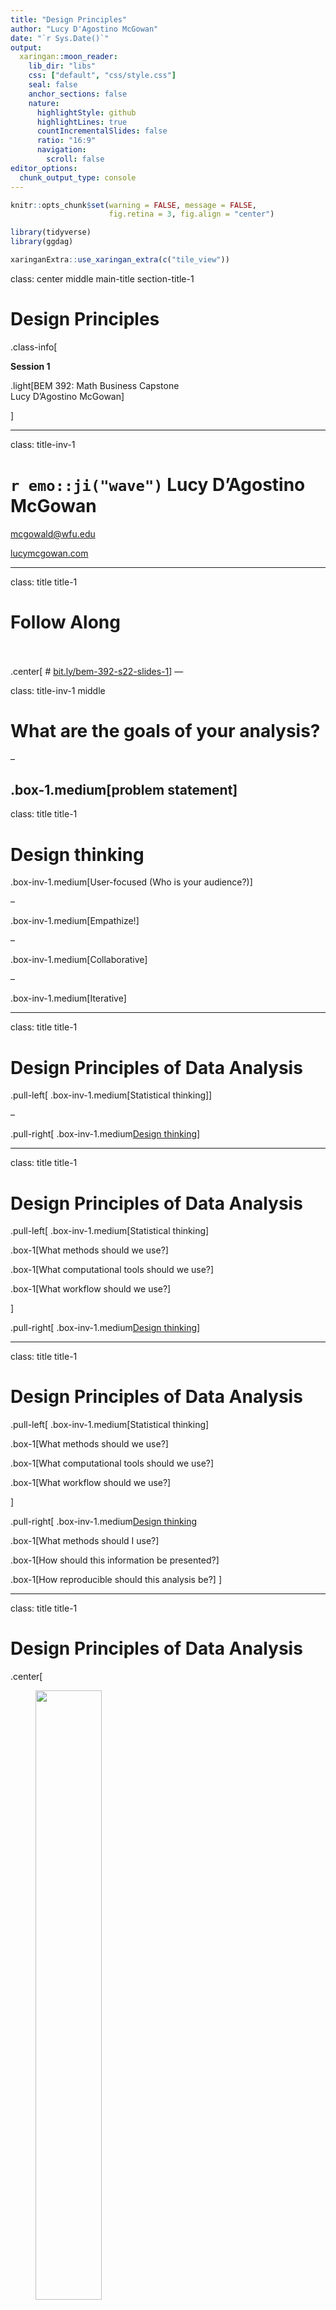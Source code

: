 ```yaml
---
title: "Design Principles"
author: "Lucy D'Agostino McGowan"
date: "`r Sys.Date()`"
output:
  xaringan::moon_reader:
    lib_dir: "libs"
    css: ["default", "css/style.css"]
    seal: false
    anchor_sections: false
    nature:
      highlightStyle: github
      highlightLines: true
      countIncrementalSlides: false
      ratio: "16:9"
      navigation:
        scroll: false
editor_options: 
  chunk_output_type: console
---
```


```r
knitr::opts_chunk$set(warning = FALSE, message = FALSE, 
                      fig.retina = 3, fig.align = "center")
```

```r
library(tidyverse)
library(ggdag)
```

```r
xaringanExtra::use_xaringan_extra(c("tile_view"))
```

class: center middle main-title section-title-1

# Design Principles

.class-info[

**Session 1**

.light[BEM 392: Math Business Capstone<br>
Lucy D'Agostino McGowan
]

]

---

class: title-inv-1


# `r emo::ji("wave")` Lucy D'Agostino McGowan

[mcgowald@wfu.edu](mailto:mcgowald@wfu.edu) <br>

[lucymcgowan.com](https://lucymcgowan.com)

---

class: title title-1

# Follow Along
<br><br>
.center[
# [bit.ly/bem-392-s22-slides-1](https://bit.ly/bem-392-s22-slides-1)
]
---

class: title-inv-1 middle

# What are the goals of your analysis?

--

.box-1.medium[problem statement]
---

class: title title-1

# Design thinking

.box-inv-1.medium[User-focused (Who is your audience?)]

--

.box-inv-1.medium[Empathize!]

--

.box-inv-1.medium[Collaborative]

--

.box-inv-1.medium[Iterative]

---


class: title title-1

# Design Principles of Data Analysis

.pull-left[
.box-inv-1.medium[Statistical thinking]
]

--

.pull-right[
.box-inv-1.medium[Design thinking]
]

---

class: title title-1

# Design Principles of Data Analysis

.pull-left[
.box-inv-1.medium[Statistical thinking]

.box-1[What methods should we use?]

.box-1[What computational tools should we use?]

.box-1[What workflow should we use?]


]

.pull-right[
.box-inv-1.medium[Design thinking]
]

---

class: title title-1

# Design Principles of Data Analysis

.pull-left[
.box-inv-1.medium[Statistical thinking]

.box-1[What methods should we use?]

.box-1[What computational tools should we use?]

.box-1[What workflow should we use?]


]

.pull-right[
.box-inv-1.medium[Design thinking]

.box-1[What methods should I use?]

.box-1[How should this information be presented?]

.box-1[How reproducible should this analysis be?]
]

---

class: title title-1

# Design Principles of Data Analysis

.center[

<figure>
<img src ="img/caitlin-tweet.png" width ="50%"></img>
</figure>

]
.footer[
Caitlin Hudon [An Intake Form for Data Requests](https://www.caitlinhudon.com/posts/2020/09/16/data-intake-form)
]

---

class: title title-1

# Design Principles of Data Analysis

--

.box-inv-1.medium[Why?]

--

.box-1[provides a formal mechanism to describe a data analysis]

--

.box-1[provides a language for *alignment* between data analysis *producers* and *consumers*]
---

class: title title-1

# Design Principles of Data Analysis

.box-inv-1[Prioritized qualities that are relevant to the analysis and can be observed or measured]

--

.box-inv-1[A data analyst can use these principles to guide the choice of what to use to build a data analysis]

--

.box-inv-1[A data analysis can be scored based on how well it adheres to each of these principles]

---

class: title title-1, center

# `r fontawesome::fa("laptop")` Application Exercise
<br><br>

.huge[[bit.ly/bem-392-s22-ae3](https://bit.ly/bem-392-s22-ae3)]

---

class: title title-1

# Design Principles of Data Analysis

.box-inv-1[Data Matching]

--

.box-inv-1[Exhaustive]

--

.box-inv-1[Skeptical]

--

.box-inv-1[Second Order]

--

.box-inv-1[Clarity]

--

.box-inv-1[Reproducible]

---

class: title title-1

# Design Principles of Data Analysis

.box-inv-1[Data Matching]

.box-2[Exhaustive]

.box-2[Skeptical]

.box-2[Second Order]

.box-2[Clarity]

.box-2[Reproducible]

---


class: title title-1

# Data Matching

.box-inv-1[Data available directly matches the data needed to investigate a question]

--

.box-1[As opposed to trying to answer a questions with *surrogate* variables, for example]

---

class: center

<figure>
<img src = "img/data-matching.jpeg" width = '70%'> </img>
</figure>

---


class: title title-1

# Data Matching Scenario

.box-inv-1[Your client communicates that data matching is important, but their available data does not match the question well]

--

.box-1.medium[Find more / different data]

--

.box-1.medium[Reframe the question]

---

class: title title-1

# Design Principles of Data Analysis

.box-2[Data Matching]

.box-inv-1[Exhaustive]

.box-2[Skeptical]

.box-2[Second Order]

.box-2[Clarity]

.box-2[Reproducible]

---

class: title title-1

# Exhaustive

<br>

.box-inv-1[use multiple, complementary tools or methods to address the same question, knowing that each given tool reveals some aspects of the data but obscures other aspects]

---

class: center

<figure>
<img src = "img/exhaustive.jpeg" width = '70%'> </img>
</figure>

---


class: title title-1

# Design Principles of Data Analysis

.box-2[Data Matching]

.box-2[Exhaustive]

.box-inv-1[Skeptical]

.box-2[Second Order]

.box-2[Clarity]

.box-2[Reproducible]

---

class: title title-1

# Skeptical

<br>

.box-inv-1[An analysis is *skeptical* if multiple, related questions are considered using the same data ]

---

class: center

<figure>
<img src = "img/skeptical.jpeg" width = '70%'> </img>
</figure>

---


class: title title-1

# Skeptical

.box-inv-1[The need for more or less skepticism in a data analysis is typically governed by outside circumstances and the context in which the analysis sits]

--

.box-inv-1[Analyses that may have large impacts or result in significant monetary costs will typically be subject to detailed scrutiny]

---

class: title title-1

# Skeptical Example

- In July 2000, the Health Effects Institute (HEI) published a reanalysis of the Harvard Six Cities Study

--

- This is a seminal air pollution study that showed significant associations between air pollution and mortality

--

- Due to the potential regulatory impact of the study, HEI commissioned an independent set of investigators to reproduce the findings and conduct a series of sensitivity analyses

--

- The result was a nearly 300 page volume where the data and findings were subject to intense skepticism and every alternative hypothesis was examined

---

class: title title-1

# (Not) Skeptical Example 

- There are other instances when skepticism in the form of alternate explanations is not warranted in the analysis.

--

- A large clinical trial studying the effect of a pest management intervention on asthma outcomes, the reported analysis is ultimately a simple comparison of asthma symptoms in two groups

--

-  Such an analysis is acceptable here due to the strict pre-specification of the analysis and due to the standards and practices that the community has developed regarding the reporting of clinical trials

---

class: title title-1

# Design Principles of Data Analysis

.box-2[Data Matching]

.box-2[Exhaustive]

.box-2[Skeptical]

.box-inv-1[Second Order]

.box-2[Clarity]

.box-2[Reproducible]

---

class: center

<figure>
<img src = "img/second-order.jpeg" width = '70%'> </img>
</figure>

---

class: title title-1

# Second Order

<br>

.box-inv-1[An analysis is *second-order* if it includes methods, tooling or workflows that do not directly address the primary question, but give important context or supporting information to the analysis]


---

class: title title-1

# Second Order Example

- In presenting an analysis of data collected from a new type of machine, one may include details of who manufactured the machine, why it was built, or how it operates

--

- Often, in studies where data are collected in the field, such as in people’s homes, field workers can relay important details about the circumstances under which the data were collected

---

class: title title-1

# Design Principles of Data Analysis

.box-2[Data Matching]

.box-2[Exhaustive]

.box-2[Skeptical]

.box-2[Second Order]

.box-inv-1[Clarity]

.box-2[Reproducible]

---

class: title title-1

# Clarity

<br>

.box-inv-1[Analyses with *clarity* summarize or visualize data in a way that is influential in explaining how the underlying data phenomena or data-generation process connects to any key output, results, or conclusions]

---


class: center

<figure>
<img src = "img/transparent-v2.jpeg" width = '70%'> </img>
</figure>

---


class: title title-1

# Design Principles of Data Analysis

.box-2[Data Matching]

.box-2[Exhaustive]

.box-2[Skeptical]

.box-2[Second Order]

.box-2[Clarity]

.box-inv-1[Reproducible]

---

class: title title-1

# Reproducible

<br>

.box-inv-1[An analysis is *reproducible* if someone who is not the original producer can take the published code and data and compute the same results as the original producer]

---

class: center

<figure>
<img src = "img/reproducible.jpeg" width = '70%'> </img>
</figure>

---

class: title-1 title center

# Alignment

<figure>
<img src = "img/producers-consumers.png" width = '70%'> </img>
</figure>

---

class: title title-1, center

# `r fontawesome::fa("laptop")` Application Exercise
<br><br>

.huge[[bit.ly/bem-392-s22-ae1](https://bit.ly/bem-392-s22-ae1)]

---

class: title title-1, center

# `r fontawesome::fa("laptop")` Application Exercise
<br><br>

.huge[[bit.ly/bem-392-s22-ae2](https://bit.ly/bem-392-s22-ae2)]

---

class: title-inv-1 middle center

# Part 3: Discuss with client and re-submit scores by end of February


